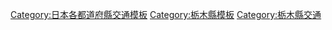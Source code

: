{{日本行政區劃分類導航|交通模板}}
[[Category:日本各都道府縣交通模板|Category:日本各都道府縣交通模板]]
[[Category:栃木縣模板|Category:栃木縣模板]]
[[Category:栃木縣交通|Category:栃木縣交通]]